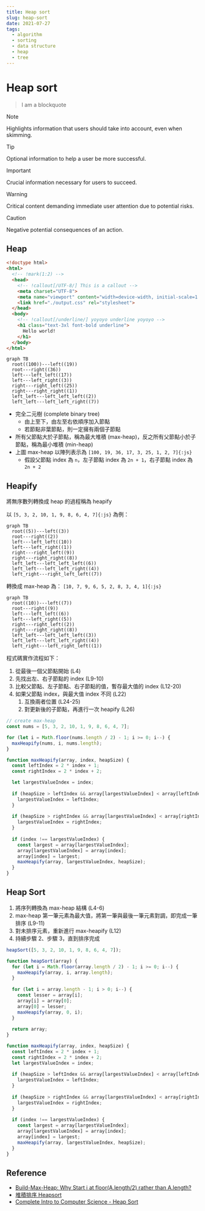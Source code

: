 ```yaml
---
title: Heap sort
slug: heap-sort
date: 2021-07-27
tags:
  - algorithm
  - sorting
  - data structure
  - heap
  - tree
---
```


# Heap sort

>I am a blockquote

> [!NOTE]
> Highlights information that users should take into account, even when skimming.

> [!TIP]
> Optional information to help a user be more successful.

> [!IMPORTANT]
> Crucial information necessary for users to succeed.

> [!WARNING]
> Critical content demanding immediate user attention due to potential risks.

> [!CAUTION]
> Negative potential consequences of an action.


## Heap

```html
<!doctype html>
<html>
  <!-- !mark(1:2) -->
  <head>
    <!-- !callout[/UTF-8/] This is a callout -->
    <meta charset="UTF-8">
    <meta name="viewport" content="width=device-width, initial-scale=1.0">
    <link href="./output.css" rel="stylesheet">
  </head>
  <body>
    <!-- !callout[/underline/] yoyoyo underline yoyoyo -->
    <h1 class="text-3xl font-bold underline">
      Hello world!
    </h1>
  </body>
</html>
```

```mermaid
graph TB
  root((100))---left((19))
  root---right((36))
  left---left_left((17))
  left---left_right((3))
  right---right_left((25))
  right---right_right((1))
  left_left---left_left_left((2))
  left_left---left_left_right((7))
```

- 完全二元樹 (complete binary tree)
  - 由上至下，由左至右依順序加入節點
  - 若節點非葉節點，則一定擁有兩個子節點
- 所有父節點大於子節點，稱為最大堆積 (max-heap)，反之所有父節點小於子節點，稱為最小堆積 (min-heap)
- 上圖 max-heap 以陣列表示為 `[100, 19, 36, 17, 3, 25, 1, 2, 7]{:js}`
  - 假設父節點 index 為 `n`，左子節點 index 為 `2n + 1`，右子節點 index 為 `2n + 2` 

## Heapify

將無序數列轉換成 heap 的過程稱為 heapify

以 `[5, 3, 2, 10, 1, 9, 8, 6, 4, 7]{:js}` 為例：

```mermaid
graph TB
  root((5))---left((3))
  root---right((2))
  left---left_left((10))
  left---left_right((1))
  right---right_left((9))
  right---right_right((8))
  left_left---left_left_left((6))
  left_left---left_left_right((4))
  left_right---right_left_left((7))
```

轉換成 max-heap 為： `[10, 7, 9, 6, 5, 2, 8, 3, 4, 1]{:js}`

```mermaid
graph TB
  root((10))---left((7))
  root---right((9))
  left---left_left((6))
  left---left_right((5))
  right---right_left((2))
  right---right_right((8))
  left_left---left_left_left((3))
  left_left---left_left_right((4))
  left_right---left_right_left((1))
```

程式碼實作流程如下：

1. 從最後一個父節點開始 (L4)
1. 先找出左、右子節點的 index (L9-10)
1. 比較父節點、左子節點、右子節點的值，暫存最大值的 index (L12-20)
1. 如果父節點 index，與最大值 index 不同 (L22)
    1. 互換兩者位置 (L24-25)
    1. 對更新後的子節點，再進行一次 heapify (L26)

```js showLineNumbers
// create max-heap
const nums = [5, 3, 2, 10, 1, 9, 8, 6, 4, 7];

for (let i = Math.floor(nums.length / 2) - 1; i >= 0; i--) {
  maxHeapify(nums, i, nums.length);
}

function maxHeapify(array, index, heapSize) {
  const leftIndex = 2 * index + 1;
  const rightIndex = 2 * index + 2;

  let largestValueIndex = index;
  
  if (heapSize > leftIndex && array[largestValueIndex] < array[leftIndex]) {
    largestValueIndex = leftIndex;
  }
  
  if (heapSize > rightIndex && array[largestValueIndex] < array[rightIndex]) {
    largestValueIndex = rightIndex;
  }
  
  if (index !== largestValueIndex) {
    const largest = array[largestValueIndex];
    array[largestValueIndex] = array[index];
    array[index] = largest;
    maxHeapify(array, largestValueIndex, heapSize);
  }
}
```

## Heap Sort

1. 將序列轉換為 max-heap 結構 (L4-6)
1. max-heap 第一筆元素為最大值，將第一筆與最後一筆元素對調，即完成一筆排序 (L9-11)
1. 對未排序元素，重新進行 max-heapify (L12)
1. 持續步驟 2、步驟 3，直到排序完成

```js
heapSort([5, 3, 2, 10, 1, 9, 8, 6, 4, 7]);

function heapSort(array) {
  for (let i = Math.floor(array.length / 2) - 1; i >= 0; i--) {
    maxHeapify(array, i, array.length);
  }
  
  for (let i = array.length - 1; i > 0; i--) {
    const lesser = array[i];
    array[i] = array[0];
    array[0] = lesser;
    maxHeapify(array, 0, i);
  }
  
  return array;
}

function maxHeapify(array, index, heapSize) {
  const leftIndex = 2 * index + 1;
  const rightIndex = 2 * index + 2;
  let largestValueIndex = index;
  
  if (heapSize > leftIndex && array[largestValueIndex] < array[leftIndex]) {
    largestValueIndex = leftIndex;
  }
  
  if (heapSize > rightIndex && array[largestValueIndex] < array[rightIndex]) {
    largestValueIndex = rightIndex;
  }
  
  if (index !== largestValueIndex) {
    const largest = array[largestValueIndex];
    array[largestValueIndex] = array[index];
    array[index] = largest;
    maxHeapify(array, largestValueIndex, heapSize);
  }
}
```

## Reference

- [Build-Max-Heap: Why Start i at floor(A.length/2) rather than A.length?](https://cs.stackexchange.com/questions/71786/build-max-heap-why-start-i-at-floora-length-2-rather-than-a-length)
- [堆積排序 Heapsort](https://rust-algo.club/sorting/heapsort/)
- [Complete Intro to Computer Science - Heap Sort](https://btholt.github.io/complete-intro-to-computer-science/heap-sort)
